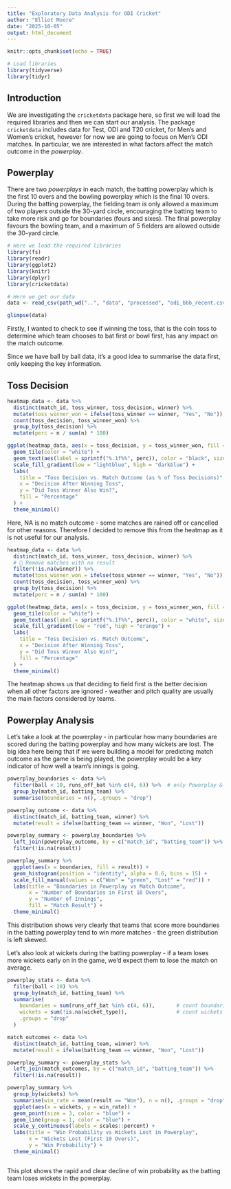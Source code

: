 ```yaml
---
title: "Exploratory Data Analysis for ODI Cricket"
author: "Elliot Moore"
date: "2025-10-05"
output: html_document
---
```


```r
knitr::opts_chunk$set(echo = TRUE)
```


```r
# Load libraries
library(tidyverse)
library(tidyr)
```

## Introduction
We are investigating the $\texttt{cricketdata}$ package here, so first we will 
load the required libraries and then we can start our analysis. The package 
$\texttt{cricketdata}$ includes data for Test, ODI and T20 cricket, for Men's and
Women's cricket, however for now we are going to focus on Men's ODI matches. In
particular, we are interested in what factors affect the match outcome in the 
*powerplay*. 

## Powerplay
There are two *powerplays* in each match, the batting powerplay which
is the first 10 overs and the bowling powerplay which is the final 10 overs. During
the batting powerplay, the fielding team is only allowed a maximum of two players
outside the 30-yard circle, encouraging the batting team to take more risk and 
go for boundaries (fours and sixes). The final powerplay favours the bowling team,
and a maximum of 5 fielders are allowed outside the 30-yard circle.


```r
# Here we load the required libraries
library(fs)
library(readr)
library(ggplot2)
library(knitr)
library(dplyr)
library(cricketdata)
```


```r
# Here we get our data
data <- read_csv(path_wd("..", "data", "processed", "odi_bbb_recent.csv"))

```

```r
glimpse(data)
```

Firstly, I wanted to check to see if winning the toss, that is the coin toss to
determine which team chooses to bat first or bowl first, has any impact on the 
match outcome.

Since we have ball by ball data, it's a good idea to summarise the data first, 
only keeping the key information.


## Toss Decision
```r
heatmap_data <- data %>%
  distinct(match_id, toss_winner, toss_decision, winner) %>%
  mutate(toss_winner_won = ifelse(toss_winner == winner, "Yes", "No")) %>%
  count(toss_decision, toss_winner_won) %>%
  group_by(toss_decision) %>%
  mutate(perc = n / sum(n) * 100)

ggplot(heatmap_data, aes(x = toss_decision, y = toss_winner_won, fill = perc)) +
  geom_tile(color = "white") +
  geom_text(aes(label = sprintf("%.1f%%", perc)), color = "black", size = 5) +
  scale_fill_gradient(low = "lightblue", high = "darkblue") +
  labs(
    title = "Toss Decision vs. Match Outcome (as % of Toss Decisions)",
    x = "Decision After Winning Toss",
    y = "Did Toss Winner Also Win?",
    fill = "Percentage"
  ) +
  theme_minimal()

```

Here, NA is no match outcome - some matches are rained off or cancelled for other
reasons. Therefore I decided to remove this from the heatmap as it is not
useful for our analysis.

```r
heatmap_data <- data %>%
  distinct(match_id, toss_winner, toss_decision, winner) %>%
  # 🔹 Remove matches with no result
  filter(!is.na(winner)) %>%
  mutate(toss_winner_won = ifelse(toss_winner == winner, "Yes", "No")) %>%
  count(toss_decision, toss_winner_won) %>%
  group_by(toss_decision) %>%
  mutate(perc = n / sum(n) * 100)

ggplot(heatmap_data, aes(x = toss_decision, y = toss_winner_won, fill = perc)) +
  geom_tile(color = "white") +
  geom_text(aes(label = sprintf("%.1f%%", perc)), color = "white", size = 5) +
  scale_fill_gradient(low = "red", high = "orange") +
  labs(
    title = "Toss Decision vs. Match Outcome",
    x = "Decision After Winning Toss",
    y = "Did Toss Winner Also Win?",
    fill = "Percentage"
  ) +
  theme_minimal()

```


The heatmap shows us that deciding to field first is the better decision
when all other factors are ignored - weather and pitch quality are usually the 
main factors considered by teams.

## Powerplay Analysis

Let's take a look at the powerplay - in particular how many boundaries are scored
during the batting powerplay and how many wickets are lost. The big idea here 
being that if we were building a model for predicting match outcome as the game 
is being played, the powerplay would be a key indicator of how well a team's innings
is going.

```r
powerplay_boundaries <- data %>%
  filter(ball < 10, runs_off_bat %in% c(4, 6)) %>%  # only Powerplay & boundaries
  group_by(match_id, batting_team) %>%
  summarise(boundaries = n(), .groups = "drop")

powerplay_outcome <- data %>%
  distinct(match_id, batting_team, winner) %>%
  mutate(result = ifelse(batting_team == winner, "Won", "Lost"))

powerplay_summary <- powerplay_boundaries %>%
  left_join(powerplay_outcome, by = c("match_id", "batting_team")) %>%
  filter(!is.na(result))

```


```r
powerplay_summary %>%
  ggplot(aes(x = boundaries, fill = result)) +
  geom_histogram(position = "identity", alpha = 0.6, bins = 15) +
  scale_fill_manual(values = c("Won" = "green", "Lost" = "red")) +
  labs(title = "Boundaries in Powerplay vs Match Outcome",
       x = "Number of Boundaries in First 10 Overs",
       y = "Number of Innings",
       fill = "Match Result") +
  theme_minimal()

```
This distribution shows very clearly that teams that score more boundaries in the
batting powerplay tend to win more matches - the green distribution is left skewed.

Let's also look at wickets during the batting powerplay - if a team loses more 
wickets early on in the game, we'd expect them to lose the match on average.

```r
powerplay_stats <- data %>%
  filter(ball < 10) %>%
  group_by(match_id, batting_team) %>%
  summarise(
    boundaries = sum(runs_off_bat %in% c(4, 6)),       # count boundaries
    wickets = sum(!is.na(wicket_type)),                # count wickets lost
    .groups = "drop"
  )

match_outcomes <- data %>%
  distinct(match_id, batting_team, winner) %>%
  mutate(result = ifelse(batting_team == winner, "Won", "Lost"))

powerplay_summary <- powerplay_stats %>%
  left_join(match_outcomes, by = c("match_id", "batting_team")) %>%
  filter(!is.na(result))

```





```r
powerplay_summary %>%
  group_by(wickets) %>%
  summarise(win_rate = mean(result == "Won"), n = n(), .groups = "drop") %>%
  ggplot(aes(x = wickets, y = win_rate)) +
  geom_point(size = 3, color = "blue") +
  geom_line(group = 1, color = "blue") +
  scale_y_continuous(labels = scales::percent) +
  labs(title = "Win Probability vs Wickets Lost in Powerplay",
       x = "Wickets Lost (First 10 Overs)",
       y = "Win Probability") +
  theme_minimal()



```
This plot shows the rapid and clear decline of win probability as the batting team
loses wickets in the powerplay.
